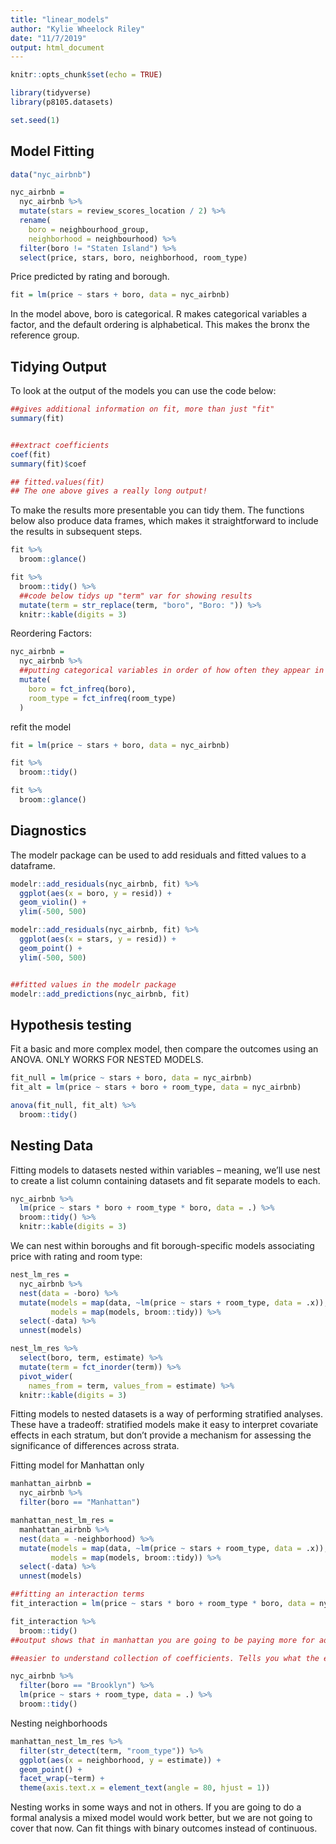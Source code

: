 ```yaml
---
title: "linear_models"
author: "Kylie Wheelock Riley"
date: "11/7/2019"
output: html_document
---
```


```r
knitr::opts_chunk$set(echo = TRUE)

library(tidyverse)
library(p8105.datasets)

set.seed(1)
```

## Model Fitting 
```r
data("nyc_airbnb")

nyc_airbnb = 
  nyc_airbnb %>% 
  mutate(stars = review_scores_location / 2) %>% 
  rename(
    boro = neighbourhood_group,
    neighborhood = neighbourhood) %>% 
  filter(boro != "Staten Island") %>% 
  select(price, stars, boro, neighborhood, room_type)
```

Price predicted by rating and borough.
```r

fit = lm(price ~ stars + boro, data = nyc_airbnb)

```
In the model above, boro is categorical.  R makes categorical variables a factor, and the default ordering is alphabetical. This makes the bronx the reference group. 

## Tidying Output

To look at the output of the models you can use the code below:
```r
##gives additional information on fit, more than just "fit"
summary(fit)


##extract coefficients
coef(fit)
summary(fit)$coef

## fitted.values(fit)
## The one above gives a really long output!
```

To make the results more presentable you can tidy them.  The functions below also produce data frames, which makes it straightforward to include the results in subsequent steps.
```r
fit %>% 
  broom::glance() 

fit %>% 
  broom::tidy() %>% 
  ##code below tidys up "term" var for showing results
  mutate(term = str_replace(term, "boro", "Boro: ")) %>% 
  knitr::kable(digits = 3)
```

Reordering Factors: 
```r
nyc_airbnb = 
  nyc_airbnb %>% 
  ##putting categorical variables in order of how often they appear in the dataset with fct_infreq
  mutate(
    boro = fct_infreq(boro),
    room_type = fct_infreq(room_type)
  )
```

refit the model
```r
fit = lm(price ~ stars + boro, data = nyc_airbnb)

fit %>% 
  broom::tidy()

fit %>% 
  broom::glance()
```

## Diagnostics
The modelr package can be used to add residuals and fitted values to a dataframe. 
```r
modelr::add_residuals(nyc_airbnb, fit) %>% 
  ggplot(aes(x = boro, y = resid)) +
  geom_violin() +
  ylim(-500, 500)

modelr::add_residuals(nyc_airbnb, fit) %>% 
  ggplot(aes(x = stars, y = resid)) +
  geom_point() +
  ylim(-500, 500)


##fitted values in the modelr package
modelr::add_predictions(nyc_airbnb, fit)
```

## Hypothesis testing

Fit a basic and more complex model, then compare the outcomes using an ANOVA. 
ONLY WORKS FOR NESTED MODELS.
```r
fit_null = lm(price ~ stars + boro, data = nyc_airbnb)
fit_alt = lm(price ~ stars + boro + room_type, data = nyc_airbnb)
```

```r
anova(fit_null, fit_alt) %>% 
  broom::tidy()
```

## Nesting Data
Fitting models to datasets nested within variables – meaning, we’ll use nest to create a list column containing datasets and fit separate models to each.
```r
nyc_airbnb %>% 
  lm(price ~ stars * boro + room_type * boro, data = .) %>% 
  broom::tidy() %>% 
  knitr::kable(digits = 3)
```

We can nest within boroughs and fit borough-specific models associating price with rating and room type:
```r
nest_lm_res =
  nyc_airbnb %>% 
  nest(data = -boro) %>% 
  mutate(models = map(data, ~lm(price ~ stars + room_type, data = .x)),
         models = map(models, broom::tidy)) %>% 
  select(-data) %>% 
  unnest(models)

nest_lm_res %>% 
  select(boro, term, estimate) %>% 
  mutate(term = fct_inorder(term)) %>% 
  pivot_wider(
    names_from = term, values_from = estimate) %>% 
  knitr::kable(digits = 3)
```

Fitting models to nested datasets is a way of performing stratified analyses. These have a tradeoff: stratified models make it easy to interpret covariate effects in each stratum, but don’t provide a mechanism for assessing the significance of differences across strata.

Fitting model for Manhattan only
```r
manhattan_airbnb =
  nyc_airbnb %>% 
  filter(boro == "Manhattan")

manhattan_nest_lm_res =
  manhattan_airbnb %>% 
  nest(data = -neighborhood) %>% 
  mutate(models = map(data, ~lm(price ~ stars + room_type, data = .x)),
         models = map(models, broom::tidy)) %>% 
  select(-data) %>% 
  unnest(models)
```

```r
##fitting an interaction terms
fit_interaction = lm(price ~ stars * boro + room_type * boro, data = nyc_airbnb)

fit_interaction %>%
  broom::tidy()
##output shows that in manhattan you are going to be paying more for addtional star ratings.  Not as much in bk and bx. (star rating has no association with price)


```

```r
##easier to understand collection of coefficients. Tells you what the effect is only in BK. 

nyc_airbnb %>% 
  filter(boro == "Brooklyn") %>% 
  lm(price ~ stars + room_type, data = .) %>% 
  broom::tidy()
```

Nesting neighborhoods
```r
manhattan_nest_lm_res %>% 
  filter(str_detect(term, "room_type")) %>% 
  ggplot(aes(x = neighborhood, y = estimate)) + 
  geom_point() + 
  facet_wrap(~term) + 
  theme(axis.text.x = element_text(angle = 80, hjust = 1))
```


Nesting works in some ways and not in others. If you are going to do a formal analysis a mixed model would work better, but we are not going to cover that now. 
Can fit things with binary outcomes instead of continuous. 